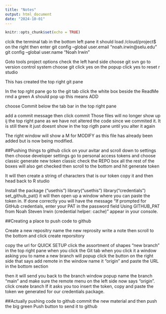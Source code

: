 ```yaml
---
title: "Notes"
output: html_document
date: "2024-10-01"
---
```


```r
knitr::opts_chunk$set(echo = TRUE)
```
clcik the terminal tab in the bottom left pane
it should load /cloud/project$    on the right
then enter
 git config --global user.email "noah.irwin@selu.edu"
 git config --global user.name "Noah Irwin"

Goto tools
project options
check the left hand side
choose git svn
go to version control system
choose git
click yes on the popup
click yes to reset r studio

This has created the top right git pane

In the top rght pane go to the git tab
click the white box beside the ReadMe rmd
a green A should pop up
this means ADD

choose Commit below the tab bar in the top right pane

add a commit message
then click commit
Those files will no longer show up ij the top right pane as we have not altered the code since we commited it. It is still there it just doesnt show in the top rigth pane until you alter it again 

The right window will show a M for MODIFY as this file has already been added but is now being modified.

##Pushing things to github
click on your avitar and scroll down to settings
then choose developer settings
go to personal access tokens and choose classic
generate new token classic
check the REPO box all the rest of the boxes will also get checked
then scroll to the bottom and hit generate token

It will then create a string of characters that is our token
copy it and then head back to R studio

Install the package ("usethis")
library("usethis")
library("credentials")
set_github_pat()
it will then open up a window where you can paste the token in.
If done correctly you will have the message "If prompted for GitHub credentials, enter your PAT in the password field
Using GITHUB_PAT from Noah Steven Irwin (credential helper: cache)" appear in your console.

##Creating a place to push code to github

Create a new repositry
name the new reprosity
write a note
then scroll to the bottom and click create reporsitory

copy the url for QUICK SETUP
click the assortment of shapes "new branch" in the top right pane when you click the Git tab
when you click it a window asking you to name a new branch will popup
click the button on the right side that says add remote
in the window name it "origin" and paste the URL in the bottom section

then it will send you back to the branch window popup name the branch "main" and make sure the remote menu on the left side now says "origin".
click create branch
If it asks you too insert the token, copy and paste the token we generated for our credentials package.

##Actually pushing code to github
commit the new material and then push the big green Push button to send it to github